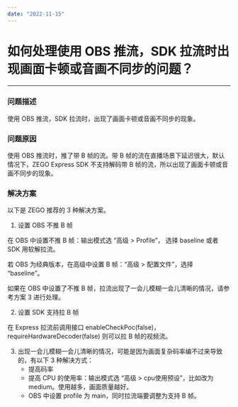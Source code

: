 ```yaml
---
date: "2022-11-15"
---
```

# 如何处理使用 OBS 推流，SDK 拉流时出现画面卡顿或音画不同步的问题？

- - -

### 问题描述

使用 OBS 推流，SDK 拉流时，出现了画面卡顿或音画不同步的现象。

### 问题原因

使用 OBS 推流时，推了带 B 帧的流。带 B 帧的流在直播场景下延迟很大，默认情况下，ZEGO Express SDK 不支持解码带 B 帧的流，所以出现了画面卡顿或音画不同步的现象。

### 解决方案

以下是 ZEGO 推荐的 3 种解决方案。

1. 设置 OBS 不推 B 帧

在 OBS 中设置不推 B 帧：输出模式选 “高级 > Profile”， 选择 baseline 或者 SDK 用软解拉流。

若 OBS 为经典版本，在高级中设置 B 帧：“高级 > 配置文件”，选择 “baseline”。

<Note title="说明">


如果在 OBS 中设置了不推 B 帧，拉流出现了一会儿模糊一会儿清晰的情况，请参考方案 3 进行处理。  

</Note>




2. 设置 SDK 支持拉 B 帧

在 Express 拉流前调用接口 enableCheckPoc(false)，requireHardwareDecoder(false) 则可以拉 B 帧的视频流。

3. 出现一会儿模糊一会儿清晰的情况，可能是因为画面复杂码率编不过来导致的，有以下 3 种解决方式：
   - 提高码率
   - 提高 CPU 的使用率：输出模式选 “高级 > cpu使用预设”，比如改为 medium。使用越多，画面质量越好。
   - OBS 中设置 profile 为 main，同时拉流端要调整为支持 B 帧。






